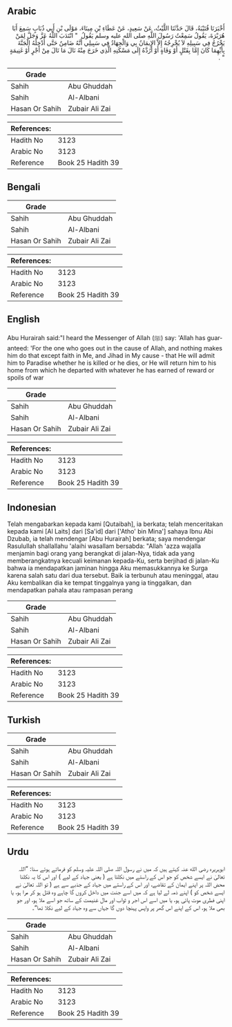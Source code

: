 ## Arabic


<div dir="rtl" lang="ar" style={{fontSize:'larger',backgroundColor:'#f8f9fa',padding:20}}>
أَخْبَرَنَا قُتَيْبَةُ، قَالَ حَدَّثَنَا اللَّيْثُ، عَنْ سَعِيدٍ، عَنْ عَطَاءِ بْنِ مِينَاءَ، مَوْلَى بْنِ أَبِي ذُبَابٍ سَمِعَ أَبَا هُرَيْرَةَ، يَقُولُ سَمِعْتُ رَسُولَ اللَّهِ صلى الله عليه وسلم يَقُولُ ‏ "‏ انْتَدَبَ اللَّهُ عَزَّ وَجَلَّ لِمَنْ يَخْرُجُ فِي سَبِيلِهِ لاَ يُخْرِجُهُ إِلاَّ الإِيمَانُ بِي وَالْجِهَادُ فِي سَبِيلِي أَنَّهُ ضَامِنٌ حَتَّى أُدْخِلَهُ الْجَنَّةَ بِأَيِّهِمَا كَانَ إِمَّا بِقَتْلٍ أَوْ وَفَاةٍ أَوْ أَرُدَّهُ إِلَى مَسْكَنِهِ الَّذِي خَرَجَ مِنْهُ نَالَ مَا نَالَ مِنْ أَجْرٍ أَوْ غَنِيمَةٍ ‏"‏ ‏.‏
</div>
<div style={{backgroundColor:'#f8f9fa',padding:20, marginBottom: 10}}><table> <thead> <tr> <th>Grade</th> <th></th> </tr> </thead> <tbody> <tr><td>Sahih</td><td>Abu Ghuddah</td></tr><tr><td>Sahih</td><td>Al-Albani</td></tr><tr><td>Hasan Or Sahih</td><td>Zubair Ali Zai</td></tr></tbody></table><table> <thead> <tr> <th>References:</th> <th></th> </tr> </thead> <tbody><tr><td>Hadith No</td><td>3123</td></tr><tr><td>Arabic No</td><td>3123</td></tr><tr><td>Reference</td><td>Book 25 Hadith 39</td></tr></tbody></table></div>

## Bengali


<div dir="ltr" lang="bn" style={{fontSize:'larger',backgroundColor:'#f8f9fa',padding:20}}>

</div>
<div style={{backgroundColor:'#f8f9fa',padding:20, marginBottom: 10}}><table> <thead> <tr> <th>Grade</th> <th></th> </tr> </thead> <tbody> <tr><td>Sahih</td><td>Abu Ghuddah</td></tr><tr><td>Sahih</td><td>Al-Albani</td></tr><tr><td>Hasan Or Sahih</td><td>Zubair Ali Zai</td></tr></tbody></table><table> <thead> <tr> <th>References:</th> <th></th> </tr> </thead> <tbody><tr><td>Hadith No</td><td>3123</td></tr><tr><td>Arabic No</td><td>3123</td></tr><tr><td>Reference</td><td>Book 25 Hadith 39</td></tr></tbody></table></div>

## English


<div dir="ltr" lang="en" style={{fontSize:'larger',backgroundColor:'#f8f9fa',padding:20}}>
Abu Hurairah said:"I heard the Messenger of Allah (ﷺ) say: 'Allah has guaranteed: 'For the one who goes out in the cause of Allah, and nothing makes him do that except faith in Me, and Jihad in My cause - that He will admit him to Paradise whether he is killed or he dies, or He will return him to his home from which he departed with whatever he has earned of reward or spoils of war
</div>
<div style={{backgroundColor:'#f8f9fa',padding:20, marginBottom: 10}}><table> <thead> <tr> <th>Grade</th> <th></th> </tr> </thead> <tbody> <tr><td>Sahih</td><td>Abu Ghuddah</td></tr><tr><td>Sahih</td><td>Al-Albani</td></tr><tr><td>Hasan Or Sahih</td><td>Zubair Ali Zai</td></tr></tbody></table><table> <thead> <tr> <th>References:</th> <th></th> </tr> </thead> <tbody><tr><td>Hadith No</td><td>3123</td></tr><tr><td>Arabic No</td><td>3123</td></tr><tr><td>Reference</td><td>Book 25 Hadith 39</td></tr></tbody></table></div>

## Indonesian


<div dir="ltr" lang="id" style={{fontSize:'larger',backgroundColor:'#f8f9fa',padding:20}}>
Telah mengabarkan kepada kami [Qutaibah], ia berkata; telah menceritakan kepada kami [Al Laits] dari [Sa'id] dari ['Atho' bin Mina'] sahaya Ibnu Abi Dzubab, ia telah mendengar [Abu Hurairah] berkata; saya mendengar Rasulullah shallallahu 'alaihi wasallam bersabda: "Allah 'azza wajalla menjamin bagi orang yang berangkat di jalan-Nya, tidak ada yang memberangkatnya kecuali keimanan kepada-Ku, serta berjihad di jalan-Ku bahwa ia mendapatkan jaminan hingga Aku memasukkannya ke Surga karena salah satu dari dua tersebut. Baik ia terbunuh atau meninggal, atau Aku kembalikan dia ke tempat tinggalnya yang ia tinggalkan, dan mendapatkan pahala atau rampasan perang
</div>
<div style={{backgroundColor:'#f8f9fa',padding:20, marginBottom: 10}}><table> <thead> <tr> <th>Grade</th> <th></th> </tr> </thead> <tbody> <tr><td>Sahih</td><td>Abu Ghuddah</td></tr><tr><td>Sahih</td><td>Al-Albani</td></tr><tr><td>Hasan Or Sahih</td><td>Zubair Ali Zai</td></tr></tbody></table><table> <thead> <tr> <th>References:</th> <th></th> </tr> </thead> <tbody><tr><td>Hadith No</td><td>3123</td></tr><tr><td>Arabic No</td><td>3123</td></tr><tr><td>Reference</td><td>Book 25 Hadith 39</td></tr></tbody></table></div>

## Turkish


<div dir="ltr" lang="tr" style={{fontSize:'larger',backgroundColor:'#f8f9fa',padding:20}}>

</div>
<div style={{backgroundColor:'#f8f9fa',padding:20, marginBottom: 10}}><table> <thead> <tr> <th>Grade</th> <th></th> </tr> </thead> <tbody> <tr><td>Sahih</td><td>Abu Ghuddah</td></tr><tr><td>Sahih</td><td>Al-Albani</td></tr><tr><td>Hasan Or Sahih</td><td>Zubair Ali Zai</td></tr></tbody></table><table> <thead> <tr> <th>References:</th> <th></th> </tr> </thead> <tbody><tr><td>Hadith No</td><td>3123</td></tr><tr><td>Arabic No</td><td>3123</td></tr><tr><td>Reference</td><td>Book 25 Hadith 39</td></tr></tbody></table></div>

## Urdu


<div dir="rtl" lang="ur" style={{fontSize:'larger',backgroundColor:'#f8f9fa',padding:20}}>
ابوہریرہ رضی الله عنہ کہتے ہیں کہ میں نے رسول اللہ صلی اللہ علیہ وسلم کو فرماتے ہوئے سنا: ”اللہ تعالیٰ نے ایسے شخص کو جو اس کے راستے میں نکلتا ہے ( یعنی جہاد کے لیے ) اور اس کا یہ نکلنا محض اللہ پر اپنے ایمان کے تقاضے، اور اس کے راستے میں جہاد کے جذبے سے ہے ( تو اللہ تعالیٰ نے ایسے شخص کو ) اپنے ذمہ لے لیا ہے کہ میں اسے جنت میں داخل کروں گا چاہے وہ قتل ہو کر مرا ہو، یا اپنی فطری موت پائی ہو، یا میں اسے اس اجر و ثواب اور مال غنیمت کے ساتھ جو اسے ملا ہو، اور جو بھی ملا ہو، اس کے اپنے اس گھر پر واپس پہنچا دوں گا جہاں سے وہ جہاد کے لیے نکلا تھا“۔
</div>
<div style={{backgroundColor:'#f8f9fa',padding:20, marginBottom: 10}}><table> <thead> <tr> <th>Grade</th> <th></th> </tr> </thead> <tbody> <tr><td>Sahih</td><td>Abu Ghuddah</td></tr><tr><td>Sahih</td><td>Al-Albani</td></tr><tr><td>Hasan Or Sahih</td><td>Zubair Ali Zai</td></tr></tbody></table><table> <thead> <tr> <th>References:</th> <th></th> </tr> </thead> <tbody><tr><td>Hadith No</td><td>3123</td></tr><tr><td>Arabic No</td><td>3123</td></tr><tr><td>Reference</td><td>Book 25 Hadith 39</td></tr></tbody></table></div>